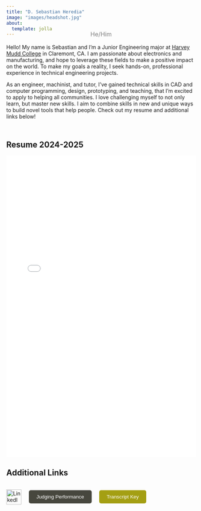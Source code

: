 ```yaml
---
title: "D. Sebastian Heredia"
image: "images/headshot.jpg"
about:
  template: jolla
---
```


<p style="text-align: center; font-size: 1rem; color: gray; margin-top: -2rem; margin-bottom: 1rem;">
  He/Him
</p>

<p class="justified-indent"> 
    Hello! My name is Sebastian and I’m a Junior Engineering 
    major at [Harvey Mudd College](https://www.hmc.edu) in Claremont, CA. I am passionate about electronics 
    and manufacturing, and hope to leverage these fields to make a positive impact on 
    the world. To make my goals a reality, I seek hands-on, professional experience in 
    technical engineering projects. 
</p>

<p class="justified-indent"> 
    As an engineer, machinist, and tutor, I’ve gained technical skills in CAD and computer 
    programming, design, prototyping, and teaching, that I’m excited to apply to helping all communities.
    I love challenging myself to not only learn, but master new skills. I aim to combine skills in 
    new and unique ways to build novel tools that help people. Check out my resume and additional 
    links below! 
</p>

<div style="height: 10px;"></div>

## Resume 2024-2025

<iframe src="documents/HERDIA_CV_Fixed.pdf" width="100%" height="800" style="border:none;"></iframe>

## Additional Links

::: {.flex-container style="display: flex; gap: 20px; align-items: center;"}
<a href="https://www.linkedin.com/in/sebastian-heredia4/" target="_blank">
    <img src="https://cdn-icons-png.flaticon.com/512/174/174857.png" alt="LinkedIn" style="width:40px; height:40px;">
</a>

<a href="documents/judgingperformance.pdf" target="_blank">
    <button style="padding: 10px 20px; background-color: rgb(71, 71, 62); color: white; border: none; border-radius: 5px; cursor: pointer;">
        Judging Performance
    </button>  
</a>

<a href="documents/transcriptkey.pdf" target="_blank">
    <button style="padding: 10px 20px; background-color: rgb(164, 159, 19); color: white; border: none; border-radius: 5px; cursor: pointer;">
        Transcript Key
    </button>  
</a>
:::
